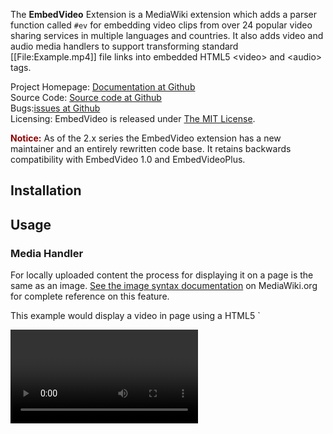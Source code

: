 {{TNT|Extension
|name        = EmbedVideo
|license     = MIT
|status      = stable
|type        = parser function
|author      = Alexia E. Smith ([[User:Alexia E. Smith|Alexia E. Smith]]), Andrew Whitworth ([[User:Whiteknight|Whiteknight]]), Jim R. Wilson ([[User:Jimbojw|Jimbojw]]), and Mohammad Derakhshani ([[User:Mderakhs|Mderakhs]])
|version     = 2.4.0
|update      = 2016-08-12
|mediawiki   = 1.25+
|php         = 5.4+(5.3 up to EmbedVideo 2.2.1)
|download    = {{TNT|GithubDownload|HydraWiki|mediawiki-embedvideo}}
|hook1       = ParserFirstCallInit
|description = Adds a parser function called <tt>#ev</tt> for embedding video clips from popular video sharing services.
|example     = [http://help.gamepedia.com/Extension:EmbedVideo/Example Gamepedia Help Wiki]
|vagrant-role      = embedvideo
}}

The '''EmbedVideo''' Extension is a MediaWiki extension which adds a parser function called <tt>#ev</tt> for embedding video clips from over 24 popular video sharing services in multiple languages and countries.  It also adds video and audio media handlers to support transforming standard <nowiki>[[File:Example.mp4]]</nowiki> file links into embedded HTML5 <nowiki><video></nowiki> and <nowiki><audio></nowiki> tags.

;Project Homepage: [https://github.com/HydraWiki/mediawiki-embedvideo Documentation at Github]
;Source Code: [https://github.com/HydraWiki/mediawiki-embedvideo Source code at Github]
;Bugs:[https://github.com/HydraWiki/mediawiki-embedvideo/issues issues at Github]
;Licensing: EmbedVideo is released under [http://www.opensource.org/licenses/mit-license.php The MIT License].

<span style="font-weight: bold; color: darkred;">Notice:</span> As of the 2.x series the EmbedVideo extension has a new maintainer and an entirely rewritten code base.  It retains backwards compatibility with EmbedVideo 1.0 and EmbedVideoPlus.

==Installation==

{{TNT|ExtensionInstall
 |registration=yes
 |download-link=[https://github.com/HydraWiki/mediawiki-embedvideo/archive/v2.4.0.zip Download]
}}

==Usage==

=== Media Handler ===
For locally uploaded content the process for displaying it on a page is the same as an image.  [https://www.mediawiki.org/wiki/Help:Images#Syntax See the image syntax documentation] on MediaWiki.org for complete reference on this feature.

This example would display a video in page using a HTML5 `<video>` tag.

<pre><nowiki>[[File:Example.mp4]]</nowiki></pre>

To specify the start and end timestamps in the media use the start and end parameters.  The timestamp can be formatted as one of: ss, :ss, mm:ss, hh:mm:ss, or dd:hh:mm:ss.

<pre><nowiki>[[File:Example.mp4|start=2|end=6]]</nowiki></pre>

=== Tags ===

The EmbedVideo parser function expects to be called in any of the following ways:

====#ev - Classic Parser Tag====
* <code><nowiki>{{#ev:service|id}}</nowiki></code>
* <code><nowiki>{{#ev:service|id|dimensions}}</nowiki></code>
* <code><nowiki>{{#ev:service|id|dimensions|alignment}}</nowiki></code>
* <code><nowiki>{{#ev:service|id|dimensions|alignment|description}}</nowiki></code>
* <code><nowiki>{{#ev:service|id|dimensions|alignment|description|container}}</nowiki></code>
* <code><nowiki>{{#ev:service|id|dimensions|alignment|description|container|urlargs}}</nowiki></code>
* <code><nowiki>{{#ev:service|id|dimensions|alignment|description|container|urlargs|autoresize}}</nowiki></code>

However, if needed optional arguments may be left blank by not putting anything between the pipes:
* <code><nowiki>{{#ev:service|id|||description}}</nowiki></code>

====#evt - Parser Tag for Templates====
The <nowiki>#evt</nowiki> parser tag allows for key=value pairs which allows for easier templating and readability.

<pre><nowiki>{{#evt:
service=youtube
|id=https://www.youtube.com/watch?v=pSsYTj9kCHE
|alignment=right
}}</nowiki></pre>

====<embedvideo> - Tag Hook====
Videos can easily be embedded with the <nowiki><embedvideo></embedvideo></nowiki> tag hook.  The ID/URL goes as the input between the tags and parameters can be added as the tag arguments.

<pre><nowiki><embedvideo service="youtube">https://www.youtube.com/watch?v=pSsYTj9kCHE</embedvideo></nowiki></pre>

=== Attributes for Parser Tags ===

{| class="wikitable"
|-
! Attribute
! Description
|-
| <code>service="<nowiki>(See Supported Services below.)</nowiki>"</code>
| '''Required:''' yes
:The video service to call.
|-
| <code>id="<nowiki>[id|url]</nowiki>"</code>
| '''Required:''' yes
:The raw ID of the video or URL from the player page.
|-
| <code>dimensions="<nowiki>[WIDTH|WIDTHxHEIGHT|xHEIGHT]</nowiki>"</code>
| '''Required:''' no, '''Default:''' <tt>640</tt>
:Dimensions in pixels to size the embed container.  The standard format is width x height where either can be omitted, but the <tt>x</tt> must proceed height to indicate it as the height.
:Examples: <tt>480</tt>, <tt>480x320</tt>, <tt>x320</tt>.  If the height is not provided it will be calculated automatically from the width and service default ratio.
:Some services such as ''Gfycat'' do not have standard heights and should be specified for each embed.  <tt>$wgEmbedVideoDefaultWidth</tt> can be set in <tt>LocalSettings.php</tt> to override the default width.
|-
| <code>alignment="<nowiki>[left|center|right|inline]</nowiki>"</code>
| '''Required:''' no, '''Default:''' <tt>none</tt>
:Align the placement of the video either to the left, centered, or to the right. Inline will allow multiple videos to display side by side without forced line breaks.
|-
| <code>description="<nowiki>[wiki text]</nowiki>"</code>
| '''Required:''' no, '''Default:''' <tt>none</tt>
:Display a description under the embed container.
|-
| <code>container="<nowiki>[frame]</nowiki>"</code>
| '''Required:''' no, '''Default:''' <tt>none</tt>
:Specifies the container type to use for the embed.
::<tt>frame</tt>: Wrap the video player in a Mediawiki thumbnail box.
|-
| <code>urlargs="<nowiki>modestbranding=1&version=3</nowiki>"</code>
| '''Required:''' no, '''Default:''' <tt>none</tt>
:Allows extra URL arguments to be appended to the generated embed URL.  This is useful for obscure options only supported on one service.
|-
| <code>autoresize="<nowiki>false</nowiki>"</code>
| '''Required:''' no, '''Default:''' <tt>true</tt>
:Automatically resize videos when their size will cause them to break outside of their container element.
|}

=== Examples ===

[[File:EmbedVideoExample1.jpg|thumb|Example #1]]

For example, a video from YouTube uses the 'youtube' service selector. You can specify either the raw ID:
<pre>{{#ev:youtube|pSsYTj9kCHE}}</pre>
Or specify the full URL:
<pre>{{#ev:youtube|https://www.youtube.com/watch?v=pSsYTj9kCHE}}</pre>



[[File:EmbedVideoExample2.jpg|thumb|Example #2]]






To display the same video as a right aligned large thumbnail with a description:
<pre>{{#ev:youtube|https://www.youtube.com/watch?v=pSsYTj9kCHE|1000|right|Let eet GO|frame}}</pre>

For YouTube to have the video start at a specific time code utilize the urlargs(URL arguments) parameter.  Take the rest of the URL arguments from the custom URL and place them into the urlargs.  Please note that not all video services support extra URL arguments or may have different keys for their URL arguments.
<pre>https://www.youtube.com/watch?v=pSsYTj9kCHE&start=76</pre>
<pre>{{#ev:youtube|https://www.youtube.com/watch?v=pSsYTj9kCHE|||||start=76}}</pre>

URL arguments can be used to chop up a video and loop it:
<pre>https://www.youtube.com/watch?v=pSsYTj9kCHE&start=160&end=180&loop=1</pre>
<pre>{{#ev:youtube|https://www.youtube.com/watch?v=pSsYTj9kCHE|||||start=160&end=180&loop=1}}</pre>

=== Supported Services ===

As of version 2.x, EmbedVideo supports embedding video content from the following services:
{| class="wikitable"
|-
! Site
! colspan="2"|Service Name(s)
! ID Example
! URL Example(s)
|-
! [https://archive.org/details/movies Archive.org Videos]
| colspan="2"|<tt>archiveorg</tt>
| <nowiki>electricsheep-flock-244-80000-6</nowiki>
| <nowiki>https://archive.org/details/electricsheep-flock-244-80000-6</nowiki>
  <nowiki>https://archive.org/embed/electricsheep-flock-244-80000-6</nowiki>
|-
! [http://bambuser.com/ Bambuser]
| <tt>bambuser</tt> - Broadcasts
| <tt>bambuser_channel</tt> - Channels
| <nowiki>5262334</nowiki>
| <nowiki>http://bambuser.com/v/5262334</nowiki>
|-
! [https://beam.pro/ Beam]
| colspan="2"|<tt>beam</tt> - Streams
| <nowiki>RocketBear</nowiki>
| <nowiki>https://beam.pro/RocketBear</nowiki>
|-
! [http://www.bing.com/videos/ Bing]
| colspan="2"|<tt>bing</tt>
| <nowiki>31ncp9r7l</nowiki>
| <nowiki>http://www.bing.com/videos/watch/video/adorable-cats-attempt-to-eat-invisible-tuna/31ncp9r7l</nowiki>
|-
! [http://www.blip.tv/ Blip.tv]
| colspan="2"|<tt>blip</tt> - Blip requires the full URL to the video page and does not accept the raw ID.
|
|<nowiki>http://blip.tv/vinylrewind/review-6864612</nowiki>
|-
! [https://media.ccc.de/ C3TV]
| colspan="2"|<tt>mediacccde</tt>
| <nowiki>32c3-7305-quantum_cryptography</nowiki>
| <nowiki>https://media.ccc.de/v/32c3-7305-quantum_cryptography</nowiki>
|-
! [http://www.collegehumor.com/ CollegeHumor]
| colspan="2"|<tt>collegehumor</tt>
| <nowiki>6875289</nowiki>
| <nowiki>http://www.collegehumor.com/video/6875289/batman-says-his-goodbyes</nowiki>
|-
! [http://www.dailymotion.com/ Dailymotion]
| colspan="2"|<tt>dailymotion</tt>
| <nowiki>x1adiiw_archer-waking-up-as-h-jon-benjamin_shortfilms</nowiki>
| <nowiki>http://www.dailymotion.com/video/x1adiiw_archer-waking-up-as-h-jon-benjamin_shortfilms</nowiki>
|-
! [http://tvpot.daum.net/ Daum TVPot]
| colspan="2"|<tt>tvpot</tt> - Obtain the URL or ID from the share menu URL.
| <nowiki>s9011HdLzYwpLwBodQzCHRB</nowiki>
| <nowiki>http://tvpot.daum.net/v/s9011HdLzYwpLwBodQzCHRB</nowiki>
|-
! [http://www.divshare.com Div Share]
| colspan="2"|<tt>divshare</tt>
|
|
|-
! [http://edutopia.org Edutopia]
| colspan="2"|Edutopia content moved to YouTube.  Please use the youtube service selector below.
|
|
|-
! [http://www.funnyordie.com/ FunnyOrDie]
| colspan="2"|<tt>funnyordie</tt>
| <nowiki>c61fb67ac9</nowiki>
| <nowiki>http://www.funnyordie.com/videos/c61fb67ac9/to-catch-a-predator-elastic-heart-edition</nowiki>
|-
! [http://gfycat.com/ Gfycat]
| colspan="2"|<tt>gfycat</tt>
| <nowiki>BruisedSilentAntarcticfurseal</nowiki>
| <nowiki>http://www.gfycat.com/BruisedSilentAntarcticfurseal</nowiki>
|-
! [http://www.hitbox.tv/ Hitbox]
| colspan="2"|<tt>hitbox</tt>
| <nowiki>Washuu</nowiki>
| <nowiki>http://www.hitbox.tv/Washuu</nowiki>
|-
! [https://www.jwplayer.com/ JW Player]
| colspan="2"|<tt>jwplayer</tt>
| <nowiki>cr5d8nbu-8ZpoNmmJ</nowiki>
| <nowiki>https://content.jwplatform.com/players/cr5d8nbu-8ZpoNmmJ.html</nowiki>
|-
! [http://www.kickstarter.com/ Kickstarter]
| colspan="2"|<tt>kickstarter</tt>
| <nowiki>elanlee/exploding-kittens</nowiki>
| <nowiki>https://www.kickstarter.com/projects/elanlee/exploding-kittens</nowiki>
|-
! [http://www.metacafe.com/ Metacafe]
| colspan="2"|<tt>metacafe</tt>
| <nowiki>11404579</nowiki>
| <nowiki>http://www.metacafe.com/watch/11404579/lan_party_far_cry_4/</nowiki>
|-
! [http://www.nicovideo.jp/ Nico Nico Video]
| colspan="2"|<tt>nico</tt>
| <nowiki>sm24394325</nowiki>
| <nowiki>http://www.nicovideo.jp/watch/sm24394325</nowiki>
|-
! [http://rutube.ru/ RuTube]
| colspan="2"|<tt>rutube</tt>
| <nowiki>b698163ccb67498db74d50cb0f22e556</nowiki>
| <nowiki>http://rutube.ru/video/b698163ccb67498db74d50cb0f22e556/</nowiki>
|-
! [http://teachertube.com TeacherTube]
| colspan="2"|<tt>teachertube</tt>
| <nowiki>370511</nowiki>
| <nowiki>http://www.teachertube.com/video/thats-a-noun-sing-along-hd-version-370511</nowiki>
|-
! [http://www.ted.com/talks/browse/ TED Talks]
| colspan="2"|<tt>ted</tt>
| <nowiki>bruce_aylward_humanity_vs_ebola_the_winning_strategies_in_a_terrifying_war</nowiki>
| <nowiki>http://www.ted.com/talks/bruce_aylward_humanity_vs_ebola_the_winning_strategies_in_a_terrifying_war</nowiki>
|-
! [http://www.tudou.com/ Tudou]
| colspan="2"|<tt>tudou</tt>
| <nowiki>mfQXfumwiew</nowiki>
| <nowiki>http://www.tudou.com/listplay/mfQXfumwiew.html</nowiki>
|-
! [http://www.twitch.tv Twitch]
| <tt>twitch</tt> - Live Streams
| <tt>twitchvod</tt> - Archived Videos on Demand
| <nowiki>twitchplayspokemon</nowiki>
| <nowiki>http://www.twitch.tv/twitchplayspokemon</nowiki>
|-
! [http://89.160.51.62/recordme/spelain.htm Videomaten]
| colspan="2"|<tt>videomaten</tt>
|
|
|-
! [http://www.vimeo.com Vimeo]
| colspan="2"|<tt>vimeo</tt>
| <nowiki>105035718</nowiki>
| <nowiki>http://vimeo.com/105035718</nowiki>
|-
! [http://vine.co Vine]
| colspan="2"|<tt>vine</tt>
| <nowiki>h2B7WMtuX2t</nowiki>
| <nowiki>https://vine.co/v/h2B7WMtuX2t</nowiki>
|-
! [http://screen.yahoo.com/ Yahoo Screen]
| colspan="2"|<tt>yahoo</tt>
| <nowiki>katy-perry-dances-sharks-2015-024409668</nowiki>
| <nowiki>https://screen.yahoo.com/videos-for-you/katy-perry-dances-sharks-2015-024409668.html</nowiki>
|-
! [http://www.youtube.com/ YouTube]
| <tt>youtube</tt> - Single Videos
| <tt>youtubeplaylist</tt> - Playlists
| <nowiki>pSsYTj9kCHE</nowiki>
| <nowiki>https://www.youtube.com/watch?v=pSsYTj9kCHE</nowiki>
  <nowiki>https://www.youtube.com/watch?v=CW_PbErQ_c8&list=PL76E80C7F756A2047</nowiki>
|-
! [http://www.youku.com/ Youku]
| colspan="2"|<tt>youku</tt>
| <nowiki>XODc3NDgzMTY4</nowiki>
| <nowiki>http://v.youku.com/v_show/id_XODc3NDgzMTY4.html</nowiki>
|-
|}

==Configuration Settings==

{| class="wikitable"
|--
! Variable
! Default Value
! Description
|--
| $wgEmbedVideoMinWidth
|
| Integer - Minimum width of video players.  Widths specified below this value will be automatically bounded to it.
|--
| $wgEmbedVideoMaxWidth
|
| Integer - Maximum width of video players.  Widths specified above this value will be automatically bounded to it.
|--
| $wgEmbedVideoDefaultWidth
|
| Integer - Globally override the default width of video players.  When not set this uses the video service's default width which is typically 640 pixels.
|}

==Patch Notes==
; v2.4.0
* New media handlers to embed locally uploaded video and audio files.
** Requires ffmpeg and ffprobe binaries to be installed.
** Uses HTML5 <nowiki><video></nowiki> and <nowiki><audio></nowiki> tags.
* Two new settings:
** $wgFFmpegLocation - Set the location of the ffmpeg binary.
** $wgFFprobeLocation - Set the location of the ffprobe binary.

; v2.3.3
* Support for JW Player.

; v2.3.2
* Fix auto resize breaking when leaving full screen.

; v2.3.1
* Fixed issue #54 (EmbedVideo doesn't work with mw-collapsible class)
* Fixed issue #50 ("arg" should be "args" in addService)
* Added "inline" alignment option
* Fixed center alignment option css
* Auto Resize now targets mobile as well

; v2.3.0
* Hard cut off of support for versions older then MediaWiki 1.25
* Auto Resize attribute added
* Reverted array_key_exists() regression to fix the `<embedvideo>` tag being broken.

; v2.2.9
* Fixed issue with Twitch.tv switching over to HTTPS.
* [https://github.com/HydraWiki/mediawiki-embedvideo/pull/52 Added support for http://media.ccc.de]
* [https://github.com/HydraWiki/mediawiki-embedvideo/pull/46 New services can now be added from other extensions programmatically.]

; v2.2.8
* [https://github.com/HydraWiki/mediawiki-embedvideo/pull/38 Support for Daum TVPot]
* [https://github.com/HydraWiki/mediawiki-embedvideo/pull/40 Fix for URL arguments for youtube and youtubeplaylist].
* Support for Beam.pro.
* Support for Hitbox.tv.

; v2.2.7
* [https://github.com/HydraWiki/mediawiki-embedvideo/pull/35 Compatible with MediaWiki 1.24.0+]

; v2.2.6
* NicoNico Video ID fixes; will work with new ID formats.

; v2.2.5
* XSS flaws reported by [https://github.com/Mischanix/ Mischanix].

; v2.2.4
* Fix Bing to work with their new URLs.
* Remove MSN as their new video service does not support embedding.
* Standardize Tudou support per their wiki.

; v2.2.3
* Added support for Youku and Tudou.

; v2.2.2
* Updated regular expression replacement pattern for Twitch URLs.  Old Twitch embed URLs do not automatically redirect.

; v2.2.1
* Fixed E_NOTICE being thrown for [https://github.com/HydraWiki/mediawiki-embedvideo/issues/25 undefined array indexes].
* Back ported some [https://github.com/HydraWiki/mediawiki-embedvideo/issues/23 PHP 5.3 compatibility changes].  Please note that future releases of EmbedVideo may not support PHP 5.3 as it is an outdated version.  Upgrading to PHP 5.4 at a minimum is recommended.

; v2.2.0
* Fixed a bug with alignment that would cause the left align to not work similar to how MediaWiki handles images and other media.
* New parser tag better suited for templates; #evt.
* New HTML like tag format that can take parameters.

; v2.1.0
* The width parameter was changed to dimensions.  See parameter documentation above.
* New container parameter to use a standard MediaWiki thumb frame or default to a generic container.
* The description parameter no longer forces the thumb frame to be used.
* Added support for Archive.org, Blip.tv, CollegeHumor, Gfycat, Nico Nico Video, TED Talks, and Vine.
* Ability to center align embeds.
* CSS resource module.

; v2.0
* URLs from the player pages that contain the raw video ID can now be used as the ID parameter.
* Validation of the raw IDs is improved.
* Code base rewritten to have a VideoService class for future extensibility.
* Switched to HTML5 iframes wherever possible for embeds.
* All services overhauled to be up to date and working.
* The 'auto' and 'center' alignment values were removed as they were not working.  They are planned to be implement properly in the future.

==Developer Notes==

The major benefit of using a parser function as the injection mechanism for video clips (as opposed to an extension tag) is that parser functions can utilize template parameters (of the form <tt><nowiki>{{{1}}}</nowiki></tt>).

For example, say you found yourself making a lot of YouTube videos in thumbnail size, right-aligned like an image.  You might make a template called <code>Template:Youtube_tn</code> which could contain this:
<pre>
<div class="thumb tright">
{{#ev:youtube|{{{1}}}|{{{2|100}}}}}
</div>
</pre>

And then call it like this:
<pre>
{{youtube tn|someYoutubeId}}
</pre>

===Reporting Bugs===

There is an issue tracker set up on the [https://github.com/HydraWiki/mediawiki-embedvideo/issues Github project page].

===Contributing===

Bug reports, feature requests, and patches are always welcome.  New contributors can be added to the Github project if there is sufficient interest.

==Weblinks==

* [http://help.gamepedia.com/Extension:EmbedVideo/Example Gamepedia Help Wiki] / [http://fr.wikimini.org/wiki/Aide:Ins%C3%A9rer_une_vid%C3%A9o French] / [http://krefeld-wiki.de/wiki/Hilfe:Video German]

[[Category:Video player extensions]]
[[Category:YouTube extensions]]